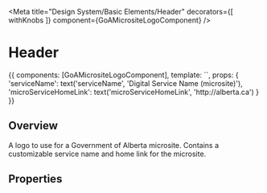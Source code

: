 

<Meta title="Design System/Basic Elements/Header" 
  decorators={[
    withKnobs
  ]}
  component={GoAMicrositeLogoComponent} />

# Header

<!-- 
  This syntax isn't the greatest... It supposedly works with template and props properties, but I could not get it to work.
-->
<Preview>
  <Story name="Micro Site Logo" height={100}>
    {{
      components: [GoAMicrositeLogoComponent],      
      template: `<goa-microsite-logo :serviceName="serviceName" :microServiceHomeLink="microServiceHomeLink" />`,
      props: {
        'serviceName': text('serviceName', 'Digital Service Name (microsite)'),
        'microServiceHomeLink': text('microServiceHomeLink', 'http://alberta.ca')           
      }
    }}
  </Story>
</Preview>

## Overview

A logo to use for a Government of Alberta microsite.  Contains a customizable service name and home link for the microsite.

## Properties

